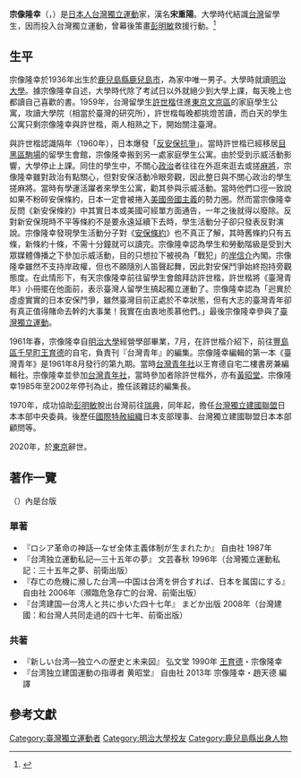 '''宗像隆幸'''（{{jpn|j=宗像 隆幸|hg=むなかた たかゆき|rm=Munakata Takayuki}}，{{Bd|1936年||2020年|7月6日|catIdx=Munakata Takayuki}}）是[[日本人|日本人]][[台灣獨立運動|台灣獨立運動]]家，漢名'''宋重陽'''。大學時代結識[[台灣|台灣]]留學生，因而投入台灣獨立運動，曾幕後策畫[[彭明敏|彭明敏]]救援行動。<ref>{{Cite web |url=https://newtalk.tw/news/view/2020-07-06/431660 |title=協助彭明敏脫出台灣關鍵人物宗像隆幸 今病逝日本 |accessdate=2020-07-07 |archive-date=2020-07-09 |archive-url=https://web.archive.org/web/20200709043341/https://newtalk.tw/news/view/2020-07-06/431660 |dead-url=no }}</ref>

==生平==
宗像隆幸於1936年出生於[[鹿兒島縣|鹿兒島縣]][[鹿兒島市|鹿兒島市]]，為家中唯一男子。大學時就讀[[明治大學|明治大學]]。據宗像隆幸自述，大學時代除了考試日以外就絕少到大學上課，每天晚上也都讀自己喜歡的書。1959年，台灣留學生[[許世楷|許世楷]]住進[[東京|東京]][[文京區|文京區]]的家庭學生公寓，攻讀大學院（相當於臺灣的研究所），許世楷每晚都挑燈苦讀，而白天的學生公寓只剩宗像隆幸與許世楷，兩人相熟之下，開始關注臺灣。{{r|私|page=1-5}}

與許世楷認識隔年（1960年），日本爆發「[[安保鬥爭|反安保抗爭]]」。當時許世楷已經移居[[目黑區|目黑區]][[駒場_(目黑區)|駒場]]的留學生會館，宗像隆幸搬到另一處家庭學生公寓。由於受到示威活動影響，大學停止上課。同住的學生中，不關心[[政治|政治]]者往往在外逛來逛去或搓[[麻將|麻將]]，宗像隆幸雖對政治有點關心，但對安保活動冷眼旁觀，因此整日與不關心政治的學生搓麻將。{{r|私|page=5}}當時有學運活躍者來學生公寓，勸其參與示威活動。當時他們口徑一致說如果不粉碎安保條約，日本一定會被捲入[[美國帝國主義|美國帝國主義]]的勢力圈。然而當宗像隆幸反問《新安保條約》中其實日本或美國可經單方面通告，一年之後就得以廢除。反對新安保現時不平等條約不是要永遠延續下去時，學生活動分子卻只發表反對演說。宗像隆幸發現學生活動分子對《[[美日安保條約|安保條約]]》也不真正了解，其時舊條約只有五條，新條約十條，不需十分鐘就可以讀完。宗像隆幸認為學生和勞動階級是受到大眾媒體傳播之下參加示威活動，目的只想拉下被視為「戰犯」的[[岸信介|岸信介]]內閣。宗像隆幸雖然不支持岸政權，但也不願隨別人笛聲起舞，因此對安保鬥爭始終抱持旁觀態度。{{r|私|page=5-6}}在此情形下，有天宗像隆幸前往留學生會館拜訪許世楷，許世楷將《臺灣青年》小冊擺在他面前，表示臺灣人留學生搞起獨立運動了。宗像隆幸認為「迥異於虛虛實實的日本安保鬥爭，雖然臺灣目前正處於不幸狀態，但有大志的臺灣青年卻有真正值得賭命去幹的大事業！我實在由衷地羨慕他們。」最後宗像隆幸參與了[[臺灣獨立運動|臺灣獨立運動]]。{{r|私|page=7}}

1961年春，宗像隆幸自[[明治大學|明治大學]]經營學部畢業，7月，在許世楷介紹下，前往[[豐島區|豐島區]][[千早_(豐島區)|千早町]][[王育德|王育德]]的自宅，負責刊『台灣青年』的編集。宗像隆幸編輯的第一本《臺灣青年》是1961年8月發行的第九期。{{r|私|page=8-9}}當時[[台灣青年社|台灣青年社]]以王育德自宅二樓書房兼編輯社。宗像隆幸並參加[[台灣青年社|台灣青年社]]，當時參加者除許世楷外，亦有[[黃昭堂|黃昭堂]]。宗像隆幸1985年至2002年停刊為止，擔任該雜誌的編集長。

1970年，成功協助[[彭明敏|彭明敏]]脫出台灣前往[[瑞典|瑞典]]，同年起，擔任[[台灣獨立建國聯盟|台灣獨立建國聯盟]]日本本部中央委員。後歷任[[國際特赦組織|國際特赦組織]]日本支部理事、台灣獨立建國聯盟日本本部顧問等。

2020年，於[[東京|東京]]辭世。

==著作一覽==
（）內是台版
===單著===
*『ロシア革命の神話―なぜ全体主義体制が生まれたか』 自由社 1987年
*『台湾独立運動私記―三十五年の夢』 文芸春秋 1996年（台灣獨立運動私記：三十五年之夢、前衛出版）
*『存亡の危機に瀕した台湾―中国は台湾を併合すれば、日本を属国にする』 自由社 2006年（瀕臨危急存亡的台灣、前衛出版）
*『台湾建国―台湾人と共に歩いた四十七年』 まどか出版 2008年（台灣建國：和台灣人共同走過的四十七年、前衛出版）

===共著===
*『新しい台湾―独立への歴史と未来図』 弘文堂 1990年 [[王育德|王育德]]・宗像隆幸
*『台湾独立建国運動の指導者 黄昭堂』 自由社 2013年 宗像隆幸・趙天德 編譯

==參考文獻==
{{Reflist|2|refs=
<ref name="私">{{cite book |title=《台灣獨立運動私記》|author=宋重陽|publisher=[[前衛出版社|前衛出版社]] |isbn= |date=1996年3月初版}}</ref>
}}

{{DEFAULTSORT:Munakata Takayuki}}
[[Category:臺灣獨立運動者|Category:臺灣獨立運動者]]
[[Category:明治大學校友|Category:明治大學校友]]
[[Category:鹿兒島縣出身人物|Category:鹿兒島縣出身人物]]